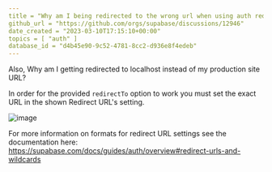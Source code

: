 ```yaml
---
title = "Why am I being redirected to the wrong url when using auth redirectTo option?"
github_url = "https://github.com/orgs/supabase/discussions/12946"
date_created = "2023-03-10T17:15:10+00:00"
topics = [ "auth" ]
database_id = "d4b45e90-9c52-4781-8cc2-d936e8f4edeb"
---
```


Also, Why am I getting redirected to localhost instead of my production site URL?

In order for the provided `redirectTo` option to work you must set the exact URL in the shown Redirect URL's setting.

![image](/docs/img/troubleshooting/224379580-fa77bd31-bb58-47e6-90ce-64e140f32579.png)

For more information on formats for redirect URL settings see the documentation here: https://supabase.com/docs/guides/auth/overview#redirect-urls-and-wildcards
